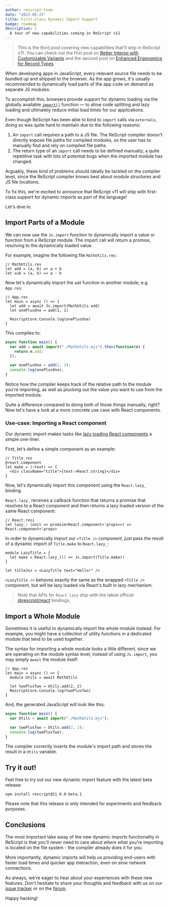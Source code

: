 ```yaml
---
author: rescript-team
date: "2023-05-25"
title: First-class Dynamic Import Support
badge: roadmap
description: |
  A tour of new capabilities coming in ReScript v11
---
```


> This is the third post covering new capabilities that'll ship in ReScript v11. You can check out the first post on [Better Interop with Customizable Variants](/blog/improving-interop) and the second post on [Enhanced Ergonomics for Record Types](/blog/enhanced-ergonomics-for-record-types).

When developing apps in JavaScript, every relevant source file needs to be bundled up and shipped to the browser. As the app grows, it's usually recommended to dynamically load parts of the app code on demand as separate JS modules.

To accomplish this, browsers provide support for dynamic loading via the globally available [`import()`](https://developer.mozilla.org/en-US/docs/Web/JavaScript/Reference/Operators/import) function — to allow code splitting and lazy loading and ultimately reduce initial load times for our applications.

Even though ReScript has been able to bind to `import` calls via `externals`, doing so was quite hard to maintain due to the following reasons:

1. An `import` call requires a path to a JS file. The ReScript compiler doesn't directly expose file paths for compiled modules, so the user has to manually find and rely on compiled file paths.
2. The return type of an `import` call needs to be defined manually; a quite repetitive task with lots of potential bugs when the imported module has changed.

Arguably, these kind of problems should ideally be tackled on the compiler level, since the ReScript compiler knows best about module structures and JS file locations.

To fix this, we're excited to announce that ReScript v11 will ship with first-class support for dynamic imports as part of the language!

Let's dive in.

## Import Parts of a Module

We can now use the `Js.import` function to dynamically import a value or function from a ReScript module. The import call will return a promise, resolving to the dynamically loaded value.

For example, imagine the following file `MathUtils.res`:

```rescript
// MathUtils.res
let add = (a, b) => a + b
let sub = (a, b) => a - b
```

Now let's dynamically import the `add` function in another module, e.g. `App.res`:

```rescript
// App.res
let main = async () => {
  let add = await Js.import(MathUtils.add)
  let onePlusOne = add(1, 1)

  RescriptCore.Console.log(onePlusOne)
}
```

This compiles to:

```javascript
async function main() {
  var add = await import("./MathUtils.mjs").then(function(m) {
    return m.add;
  });

  var onePlusOne = add(1, 1);
  console.log(onePlusOne);
}
```

Notice how the compiler keeps track of the relative path to the module you're importing, as well as plucking out the value you want to use from the imported module.

Quite a difference compared to doing both of those things manually, right? Now let's have a look at a more concrete use case with React components.

### Use-case: Importing a React component

Our dynamic import makes tasks like [lazy loading React components](https://react.dev/reference/react/lazy#lazy) a simple one-liner.

First, let's define a simple component as an example:

```rescript
// Title.res
@react.component
let make = (~text) => {
  <div className="title">{text->React.string}</div>
}
```

Now, let's dynamically import this component using the `React.lazy_` binding.

`React.lazy_` receives a callback function that returns a promise that resolves to a React component and then returns a lazy loaded version of the same React component:

```rescript
// React.resi
let lazy_: (unit => promise<React.component<'props>>) => React.component<'props>
```

In order to dynamically import our `<Title />` component, just pass the result of a dynamic import of `Title.make` to `React.lazy_`:

```rescript
module LazyTitle = {
  let make = React.lazy_(() => Js.import(Title.make))
}

let titleJsx = <LazyTitle text="Hello!" />
```

`<LazyTitle />` behaves exactly the same as the wrapped `<Title />` component, but will be lazy loaded via React's built in lazy mechanism.

> Note that APIs for `React.lazy` ship with the latest official [@rescript/react](https://github.com/rescript-lang/rescript-react) bindings.

## Import a Whole Module

Sometimes it is useful to dynamically import the whole module instead. For example, you might have a collection of utility functions in a dedicated module that tend to be used together.

The syntax for importing a whole module looks a little different, since we are operating on the module syntax level; instead of using `Js.import`, you may simply `await` the module itself:

```rescript
// App.res
let main = async () => {
  module Utils = await MathUtils

  let twoPlusTwo = Utils.add(2, 2)
  RescriptCore.Console.log(twoPlusTwo)
}
```

And, the generated JavaScript will look like this:

```js
async function main() {
  var Utils = await import("./MathUtils.mjs");

  var twoPlusTwo = Utils.add(2, 2);
  console.log(twoPlusTwo);
}
```

The compiler correctly inserts the module's import path and stores the result in a `Utils` variable.

## Try it out!

Feel free to try out our new dynamic import feature with the latest beta release:

`npm install rescript@11.0.0-beta.1`

Please note that this release is only intended for experiments and feedback purposes.


## Conclusions

The most important take away of the new dynamic imports functionality in ReScript is that you'll never need to care about _where_ what you're importing is located on the file system - the compiler already does it for you.

More importantly, dynamic imports will help us providing end-users with faster load times and quicker app interaction, even on slow network connections.

As always, we're eager to hear about your experiences with these new features. Don't hesitate to share your thoughts and feedback with us on our [issue tracker](https://github.com/rescript-lang/rescript-compiler/issues) or on the [forum](https://forum.rescript-lang.org).

Happy hacking!
